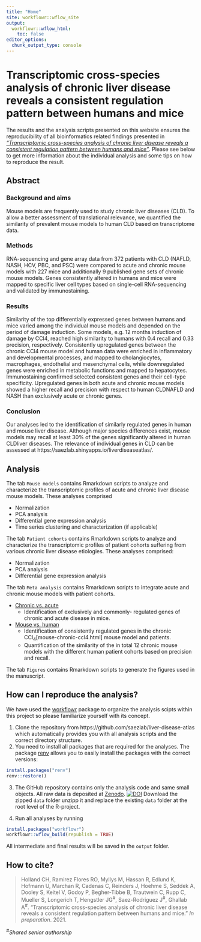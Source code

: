 ```yaml
---
title: "Home"
site: workflowr::wflow_site
output:
  workflowr::wflow_html:
    toc: false
editor_options:
  chunk_output_type: console
---
```


# Transcriptomic cross-species analysis of chronic liver disease reveals a consistent regulation pattern between humans and mice

The results and the analysis scripts presented on this website ensures the reproducibility of all bioinformatics related findings presented in [_"Transcriptomic cross-species analysis of chronic liver disease reveals a consistent regulation pattern between humans and mice"_](). Please see below to get more information about the individual analysis and some tips on how to reproduce the result.

Abstract
--------

### Background and aims 
Mouse models are frequently used to study chronic liver diseases (CLD). To allow a better assessment of translational relevance, we quantified the similarity of prevalent mouse models to human CLD based on transcriptome data.

### Methods 
RNA-sequencing and gene array data from 372 patients with CLD (NAFLD, NASH, HCV, PBC, and PSC) were compared to acute and chronic mouse models with 227 mice and additionally 9 published gene sets of chronic mouse models. Genes consistently altered in humans and mice were mapped to specific liver cell types based on single-cell RNA-sequencing and validated by immunostaining. 

### Results 
Similarity of the top differentially expressed genes between humans and mice varied among the individual mouse models and depended on the period of damage induction. Some models, e.g. 12 months induction of damage by CCl4, reached high similarity to humans with 0.4 recall and 0.33 precision, respectively. Consistently upregulated genes between the chronic CCl4 mouse model and human data were enriched in inflammatory and developmental processes, and mapped to cholangiocytes, macrophages, endothelial and mesenchymal cells, while downregulated genes were enriched in metabolic functions and mapped to hepatocytes. Immunostaining confirmed selected consistent genes and their cell-type specificity. Upregulated genes in both acute and chronic mouse models showed a higher recall and precision with respect to human CLDNAFLD and NASH than exclusively acute or chronic genes. 

### Conclusion 
Our analyses led to the identification of similarly regulated genes in human and mouse liver disease. Although major species differences exist, mouse models may recall at least 30% of the genes significantly altered in human CLDliver diseases. The relevance of individual genes in CLD can be assessed at https://saezlab.shinyapps.io/liverdiseaseatlas/.

Analysis
--------

The tab `Mouse models` contains Rmarkdown scripts to analyze and characterize the transcriptomic profiles of acute and chronic liver disease mouse models. These analyses comprised

* Normalization
* PCA analysis
* Differential gene expression analysis
* Time series clustering and characterization (if applicable)

The tab `Patient cohorts` contains Rmarkdown scripts to analyze and characterize the transcriptomic profiles of patient cohorts suffering from various chronic liver disease etiologies. These analyses comprised:

* Normalization
* PCA analysis
* Differential gene expression analysis

The tab `Meta analysis` contains Rmarkdown scripts to integrate acute and chronic mouse models with patient cohorts.

* [Chronic vs. acute](meta-chronic-vs-acute.html)
  * Identification of exclusively and commonly- regulated genes of chronic and acute disease in mice.
  
* [Mouse vs. human](meta-mouse-vs-human.html)
  * Identification of consistently regulated genes in the chronic CCl~4~[mouse-chronic-ccl4.html] mouse model and patients.
  * Quantification of the similarity of the in total 12 chronic mouse models with the different human patient cohorts based on precision and recall.
  
The tab `Figures` contains Rmarkdown scripts to generate the figures used in the manuscript.


How can I reproduce the analysis?
--------
We have used the [workflowr](https://jdblischak.github.io/workflowr/) package to organize the analysis scipts within this project so please familiarize yourself with its concept.

1. Clone the repository from https://github.com/saezlab/liver-disease-atlas which automatically provides you with all analysis scripts and the correct directory structure.
2. You need to install all packages that are required for the analyses. The package [renv](https://rstudio.github.io/renv/articles/renv.html) allows you to easily install the packages with the correct versions:

```r
install.packages("renv")
renv::restore()
```

3. The GitHub repository contains only the analysis code and same small objects. All raw data is deposited at [Zenodo](https://doi.org/10.5281/zenodo.4407208). [![DOI](https://zenodo.org/badge/DOI/10.5281/zenodo.4407208.svg)](https://doi.org/10.5281/zenodo.4407208)
Download the zipped `data` folder unzipp it and replace the existing `data` folder at the root level of the R-project.

4. Run all analyses by running
```r
install.packages("workflowr")
workflowr::wflow_build(republish = TRUE)
```
All intermediate and final results will be saved in the `output` folder.

How to cite?
--------
>Holland CH, Ramirez Flores RO, Myllys M, Hassan R, Edlund K, Hofmann U, Marchan R, Cadenas C, Reinders J, Hoehme S, Seddek A, Dooley S, Keitel V, Godoy P, Begher-Tibbe B, Trautwein C, Rupp C, Mueller S, Longerich T, Hengstler JG^#^, Saez-Rodriguez J^#^, Ghallab A^#^. "Transcriptomic cross-species analysis of chronic liver disease reveals a consistent regulation pattern between humans and mice." _In preparation_. 2021.

^#^_Shared senior authorship_
